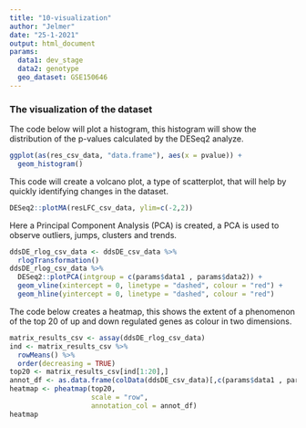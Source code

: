 ```yaml
---
title: "10-visualization"
author: "Jelmer"
date: "25-1-2021"
output: html_document
params:
  data1: dev_stage
  data2: genotype
  geo_dataset: GSE150646
---
```


### The visualization of the dataset 

The code below will plot a histogram, this histogram will show the distribution of the p-values calculated by the DESeq2 analyze. 
```r
ggplot(as(res_csv_data, "data.frame"), aes(x = pvalue)) +
  geom_histogram()
```

This code will create a volcano plot, a type of scatterplot, that will help by quickly identifying changes in the dataset. 
```r
DESeq2::plotMA(resLFC_csv_data, ylim=c(-2,2))
```

Here a Principal Component Analysis (PCA) is created, a PCA is used to observe outliers, jumps, clusters and trends. 
```r
ddsDE_rlog_csv_data <- ddsDE_csv_data %>%
  rlogTransformation() 
ddsDE_rlog_csv_data %>%
  DESeq2::plotPCA(intgroup = c(params$data1 , params$data2)) +
  geom_vline(xintercept = 0, linetype = "dashed", colour = "red") +
  geom_hline(yintercept = 0, linetype = "dashed", colour = "red")
```

The code below creates a heatmap, this shows the extent of a phenomenon of the top 20 of up and down regulated genes as colour in two dimensions. 
```r
matrix_results_csv <- assay(ddsDE_rlog_csv_data)
ind <- matrix_results_csv %>%
  rowMeans() %>%
  order(decreasing = TRUE) 
top20 <- matrix_results_csv[ind[1:20],]
annot_df <- as.data.frame(colData(ddsDE_csv_data)[,c(params$data1 , params$data2)])
heatmap <- pheatmap(top20,
                    scale = "row", 
                    annotation_col = annot_df)
heatmap
```


